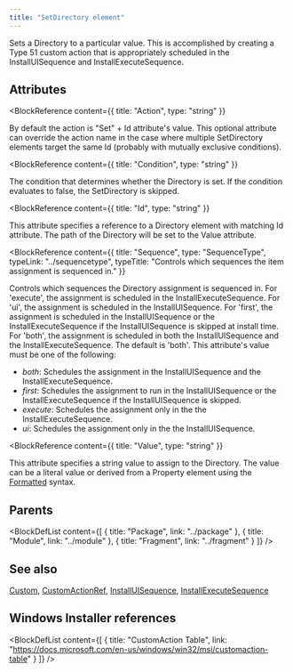 ```yaml
---
title: "SetDirectory element"
---
```



Sets a Directory to a particular value. This is accomplished by creating a Type 51 custom action that is appropriately scheduled in
 the InstallUISequence and InstallExecuteSequence.


## Attributes

<BlockWrapper>

  <BlockReference
    content={{
      title: "Action",
      type: "string"
    }}
  >
  By default the action is "Set" + Id attribute's value. This optional attribute can override the action name in the case
   where multiple SetDirectory elements target the same Id (probably with mutually exclusive conditions).
  </BlockReference>

  <BlockReference
    content={{
      title: "Condition",
      type: "string"
    }}
  >
  The condition that determines whether the Directory is set. If the condition evaluates to false, the SetDirectory is skipped.
  </BlockReference>

  <BlockReference
    content={{
      title: "Id",
      type: "string"
    }}
  >
  This attribute specifies a reference to a Directory element with matching Id attribute. The path of the Directory will be set to
   the Value attribute.
  </BlockReference>

  <BlockReference
    content={{
      title: "Sequence",
      type: "SequenceType",
      typeLink: "../sequencetype",
      typeTitle: "Controls which sequences the item assignment is sequenced in."
    }}
  >
  Controls which sequences the Directory assignment is sequenced in.
   For 'execute', the assignment is scheduled in the InstallExecuteSequence.
   For 'ui', the assignment is scheduled in the InstallUISequence.
   For 'first', the assignment is scheduled in the InstallUISequence or the InstallExecuteSequence if the InstallUISequence is skipped at install time.
   For 'both', the assignment is scheduled in both the InstallUISequence and the InstallExecuteSequence.
   The default is 'both'. This attribute's value must be one of the following:
  - *both*: Schedules the assignment in the InstallUISequence and the InstallExecuteSequence.
  - *first*: Schedules the assignment to run in the InstallUISequence or the InstallExecuteSequence if the InstallUISequence is skipped.
  - *execute*: Schedules the assignment only in the the InstallExecuteSequence.
  - *ui*: Schedules the assignment only in the the InstallUISequence.
  </BlockReference>

  <BlockReference
    content={{
      title: "Value",
      type: "string"
    }}
  >
  This attribute specifies a string value to assign to the Directory. The value can be a literal value or derived from a
   Property element using the [Formatted](https://learn.microsoft.com/en-us/windows/win32/msi/formatted) syntax.
  </BlockReference>

</BlockWrapper>


## Parents

<BlockDefList content={[
    {
      title: "Package",
      link: "../package"
    },
    {
      title: "Module",
      link: "../module"
    },
    {
      title: "Fragment",
      link: "../fragment"
    }
  ]}
/>

## See also
[Custom](../custom), [CustomActionRef](../customactionref), [InstallUISequence](../installuisequence), [InstallExecuteSequence](../installexecutesequence)

## Windows Installer references

<BlockDefList content={[
    {
      title: "CustomAction Table",
      link: "https://docs.microsoft.com/en-us/windows/win32/msi/customaction-table"
    }
  ]}
/>
